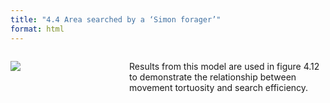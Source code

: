 ```yaml
---
title: "4.4 Area searched by a ‘Simon forager’"
format: html
---
```


:::: {.columns}
::: {.column width=35%}
[![](4.4-manhattan-sausages.png)](4.4-manhattan-sausages.nlogox)
:::

::: {.column width=65%}
Results from this model are used in figure 4.12 to demonstrate the relationship between movement tortuosity and search efficiency.
:::
::::